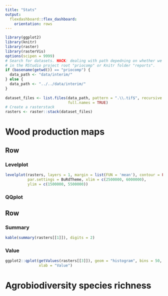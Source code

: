 ```yaml
---
title: "Stats"
output: 
  flexdashboard::flex_dashboard:
    orientation: rows
---
```



```r
library(ggplot2)
library(knitr)
library(raster)
library(rasterVis)
options(scipen = 9999)
# Search for datasets. HACK: dealing with path depedning on whether we're running
# in the RStudio project root "priocomp" or Knitr folder "reports".
if (basename(getwd()) == "priocomp") {
  data_path <- "data/interim/"
} else {
  data_path <- "../../data/interim/"
}
  
dataset_files <- list.files(data_path, pattern = ".\\.tif$", recursive = TRUE, 
                            full.names = TRUE)
# Create a rasterstack
rasters <- raster::stack(dataset_files)
```


Wood production maps {data-navmenu="Datasets"}
=====================================

Row
-----------------------------------------

### Levelplot

```r
levelplot(rasters, layers = 1, margin = list(FUN = 'mean'), contour = FALSE,    
          par.settings = BuRdTheme, xlim = c(2500000, 6000000), 
          ylim = c(1500000, 5500000))
```

### QQplot

Row
-----------------------------------------

### Summary

```r
kable(summary(rasters[[1]]), digits = 2)
```

### Value 

```r
ggplot2::qplot(getValues(rasters[[3]]), geom = "histogram", bins = 50, 
               xlab = "Value")
```

Agrobiodiversity species richness {data-navmenu="Datasets"}
=====================================
